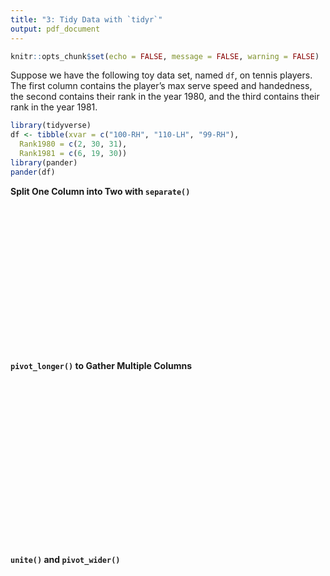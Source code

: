 ```yaml
---
title: "3: Tidy Data with `tidyr`"
output: pdf_document
---
```


```r
knitr::opts_chunk$set(echo = FALSE, message = FALSE, warning = FALSE)
```

Suppose we have the following toy data set, named `df`, on tennis players. The first column contains the player's max serve speed and handedness, the second contains their rank in the year 1980, and the third contains their rank in the year 1981.

```r
library(tidyverse)
df <- tibble(xvar = c("100-RH", "110-LH", "99-RH"),
  Rank1980 = c(2, 30, 31),
  Rank1981 = c(6, 19, 30))
library(pander)
pander(df)
```

__Split One Column into Two with `separate()`__

&nbsp;

&nbsp;

&nbsp;

&nbsp;

&nbsp;

&nbsp;

&nbsp;

&nbsp;

__`pivot_longer()` to Gather Multiple Columns__

&nbsp;

&nbsp;

&nbsp;

&nbsp;

&nbsp;

&nbsp;

&nbsp;

&nbsp;

&nbsp;

__`unite()` and `pivot_wider()`__